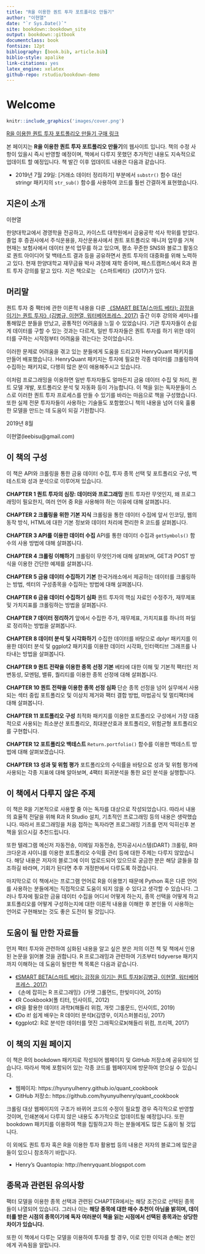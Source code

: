 ```yaml
--- 
title: "R을 이용한 퀀트 투자 포트폴리오 만들기"
author: "이현열"
date: "`r Sys.Date()`"
site: bookdown::bookdown_site
output: bookdown::gitbook
documentclass: book
fontsize: 12pt
bibliography: [book.bib, article.bib]
biblio-style: apalike
link-citations: yes
latex_engine: xelatex
github-repo: rstudio/bookdown-demo
---
```


# Welcome {-}

```r
knitr::include_graphics('images/cover.png')
```

[R을 이용한 퀀트 투자 포트폴리오 만들기 구매 링크](https://book.naver.com/bookdb/book_detail.nhn?bid=15369836)

본 페이지는 **R을 이용한 퀀트 투자 포트폴리오 만들기**의 웹사이트 입니다. 책의 수정 사항이 있을시 즉시 반영할 예정이며, 책에서 다루지 못했던 추가적인 내용도 지속적으로 업데이트 할 예정입니다. 책 발간 이후 업데이트 내용은 다음과 같습니다.

- 2019년 7월 29일: [거래소 데이터 정리하기] 부분에서 `substr()` 함수 대신 stringr 패키지의 `str_sub()` 함수를 사용하여 코드를 훨씬 간결하게 표현했습니다.

## 지은이 소개 {-}

이현열

한양대학교에서 경영학을 전공하고, 카이스트 대학원에서 금융공학 석사 학위를 받았다. 졸업 후 증권사에서 주식운용을, 자산운용사에서 퀀트 포트폴리오 매니저 업무를 거쳐 현재는 보험사에서 데이터 분석 업무를 하고 있으며, 평소 꾸준한 SNS와 블로그 활동으로 퀀트 아이디어 및 백테스트 결과 등을 공유하면서 퀀트 투자의 대중화를 위해 노력하고 있다. 현재 한양대학교 재무금융 박사 과정에 재학 중이며, 패스트캠퍼스에서 R과 퀀트 투자 강의를 맡고 있다. 지은 책으로는 《스마트베타》(2017)가 있다.

## 머리말 {-}

퀀트 투자 중 팩터에 관한 이론적 내용을 다룬 [《SMART BETA(스마트 베타): 감정을 이기는 퀀트 투자》(김병규, 이현열, 워터베어프레스, 2017)](http://www.yes24.com/Product/Goods/56018775?Acode=101) 출간 이후 강의와 세미나를 통해많은 분들을 만났고, 공통적인 어려움을 느낄 수 있었습니다. 기관 투자자들이 손쉽게 데이터를 구할 수 있는 것과는 다르게, 일반 투자자들은 퀀트 투자를 하기 위한 데이터를 구하는 시작점부터 어려움을 겪는다는 것이었습니다.

이러한 문제로 어려움을 겪고 있는 분들에게 도움을 드리고자 HenryQuant 패키지를 만들어 배포했습니다. HenryQuant 패키지는 투자에 필요한 각종 데이터를 크롤링하여 수집하는 패키지로, 다행히 많은 분이 애용해주시고 있습니다.

이처럼 프로그래밍을 이용하면 일반 투자자들도 얼마든지 금융 데이터 수집 및 처리, 퀀트 모델 개발, 포트폴리오 분석 및 자동화 등이 가능합니다. 이 책을 읽는 독자분들이 스스로 이러한 퀀트 투자 프로세스를 만들 수 있기를 바라는 마음으로 책을 구성했습니다. 또한 실제 전문 투자자들이 사용하는 기술들도 포함했으니 책의 내용을 넘어 더욱 훌륭한 모델을 만드는 데 도움이 되길 기원합니다.

2019년 8월

이현열(leebisu@gmail.com)

## 이 책의 구성 {-}

이 책은 API와 크롤링을 통한 금융 데이터 수집, 투자 종목 선택 및 포트폴리오 구성, 백테스트와 성과 분석으로 이루어져 있습니다.

**CHAPTER 1 퀀트 투자의 심장: 데이터와 프로그래밍**
퀀트 투자란 무엇인지, 왜 프로그래밍이 필요한지, 여러 언어 중 R을 사용해야 하는 이유에 대해 살펴봅니다.

**CHAPTER 2 크롤링을 위한 기본 지식**
크롤링을 통한 데이터 수집에 앞서 인코딩, 웹의 동작 방식, HTML에 대한 기본 정보와 데이터 처리에 편리한 R 코드를 살펴봅니다.

**CHAPTER 3 API를 이용한 데이터 수집**
API를 통한 데이터 수집과 `getSymbols()` 함수의 사용 방법에 대해 살펴봅니다.

**CHAPTER 4 크롤링 이해하기**
크롤링이 무엇인가에 대해 살펴보며, GET과 POST 방식을 이용한 간단한 예제를 살펴봅니다.

**CHAPTER 5 금융 데이터 수집하기 기본**
한국거래소에서 제공하는 데이터를 크롤링하는 방법, 섹터의 구성종목을 수집하는 방법에 대해 살펴봅니다.

**CHAPTER 6 금융 데이터 수집하기 심화**
퀀트 투자의 핵심 자료인 수정주가, 재무제표 및 가치지표를 크롤링하는 방법을 살펴봅니다.

**CHAPTER 7 데이터 정리하기** 
앞에서 수집한 주가, 재무제표, 가치지표를 하나의 파일로 정리하는 방법을 살펴봅니다.

**CHAPTER 8 데이터 분석 및 시각화하기** 
수집한 데이터를 바탕으로 dplyr 패키지를 이용한 데이터 분석 및 ggplot2 패키지를 이용한 데이터 시각화, 인터랙티브 그래프를 나타내는 방법을 살펴봅니다.

**CHAPTER 9 퀀트 전략을 이용한 종목 선정 기본** 
베타에 대한 이해 및 기본적 팩터인 저변동성, 모멘텀, 밸류, 퀄리티를 이용한 종목 선정에 대해 살펴봅니다.

**CHAPTER 10 퀀트 전략을 이용한 종목 선정 심화** 
단순 종목 선정을 넘어 실무에서 사용되는 섹터 중립 포트폴리오 및 이상치 제거와 팩터 결합 방법, 마법공식 및 멀티팩터에 대해 살펴봅니다.

**CHAPTER 11 포트폴리오 구성** 
최적화 패키지를 이용한 포트폴리오 구성에서 가장 대중적으로 사용되는 최소분산 포트폴리오, 최대분산효과 포트폴리오, 위험균형 포트폴리오를 구현합니다.

**CHAPTER 12 포트폴리오 백테스트**
`Return.portfolio()` 함수를 이용한 백테스트 방법에 대해 살펴보겠습니다.

**CHAPTER 13 성과 및 위험 평가**
포트폴리오의 수익률을 바탕으로 성과 및 위험 평가에 사용되는 각종 지표에 대해 알아보며, 4팩터 회귀분석을 통한 요인 분석을 실행합니다.

## 이 책에서 다루지 않은 주제 {-}

이 책은 R을 기본적으로 사용할 줄 아는 독자를 대상으로 작성되었습니다. 따라서 내용의 효율적 전달을 위해 R과 R Studio 설치, 기초적인 프로그래밍 등의 내용은 생략했습니다. 따라서 프로그래밍을 처음 접하는 독자라면 프로그래밍 기초를 먼저 익히신후 본 책을 읽으시길 추천드립니다.

또한 텔레그램 메신저 자동전송, 이메일 자동전송, 전자공시시스템(DART) 크롤링, R마크다운과 샤이니를 이용한 포트폴리오 수익률 관리 등에 대한 주제는 다루지 않았습니다. 해당 내용은 저자의 블로그에 이미 업로드되어 있으므로 궁금한 분은 해당 글들을 참조하길 바라며, 기회가 된다면 추후 개정판에서 다루도록 하겠습니다.

마지막으로 이 책에서는 프로그램 언어로 R을 이용했기 때문에 Python 혹은 다른 언어를 사용하는 분들에게는 직접적으로 도움이 되지 않을 수 있다고 생각할 수 있습니다. 그러나 투자에 필요한 금융 데이터 수집을 어디서 어떻게 하는지, 종목 선택을 어떻게 하고 포트폴리오를 어떻게 구성하는지에 대한 이론적 내용을 이해한 후 본인들
이 사용하는 언어로 구현해보는 것도 좋은 도전이 될 것입니다.

## 도움이 될 만한 자료들 {-}

먼저 팩터 투자와 관련하여 심화된 내용을 알고 싶은 분은 저의 이전 책 및 책에서 인용된 논문을 읽어볼 것을 권합니다. R 프로그래밍과 관련하여 기초부터 tidyverse 패키지까지 이해하는 데 도움이 될만한 책 목록은 다음과 같습니다.

- [《SMART BETA(스마트 베타): 감정을 이기는 퀀트 투자》(김병규, 이현열, 워터베어프레스, 2017)](http://www.yes24.com/Product/Goods/56018775?Acode=101)
- 《손에 잡히는 R 프로그래밍》(가렛 그롤먼드, 한빛미디어, 2015)
- 《R Cookbook》(폴 티터, 인사이트, 2012)
- 《R을 활용한 데이터 과학》(해들리 위컴, 개럿 그롤문드, 인사이트, 2019)
- 《Do it! 쉽게 배우는 R 데이터 분석》(김영우, 이지스퍼블리싱, 2017)
- 《ggplot2: R로 분석한 데이터를 멋진 그래픽으로》(해들리 위컴, 프리렉, 2017)

## 이 책의 지원 페이지 {-}
 
이 책은 R의 bookdown 패키지로 작성되어 웹페이지 및 GitHub 저장소에 공유되어 있습니다. 따라서 책에 포함되어 있는 각종 코드를 웹페이지에 방문하여 얻으실 수 있습니다.

- 웹페이지: https://hyunyulhenry.github.io/quant_cookbook
- GitHub 저장소: https://github.com/hyunyulhenry/quant_cookbook

크롤링 대상 웹페이지의 구조가 바뀌어 코드의 수정이 필요할 경우 즉각적으로 반영할 것이며, 인쇄본에서 다루지 않은 내용도 추가적으로 업데이트될 예정입니다. 또한 bookdown 패키지를 이용하여 책을 집필하고자 하는 분들에게도 많은 도움이 될 것입
니다.

이 외에도 퀀트 투자 혹은 R을 이용한 투자 활용법 등의 내용은 저자의 블로그에 많은글들이 있으니 참조하기 바랍니다.

- Henry’s Quantopia: http://henryquant.blogspot.com

## 종목과 관련된 유의사항 {-}

팩터 모델을 이용한 종목 선택과 관련된 CHAPTER에서는 해당 조건으로 선택된 종목들이 나열되어 있습니다. 그러나 이는 **해당 종목에 대한 매수 추천이 아님을 밝히며, 데이터를 받은 시점의 종목이기에 독자 여러분이 책을 읽는 시점에서 선택된 종목과는 상당한 차이가 있습니다.**

또한 이 책에서 다루는 모델을 이용하여 투자를 할 경우, 이로 인한 이익과 손해는 본인에게 귀속됨을 알립니다.
